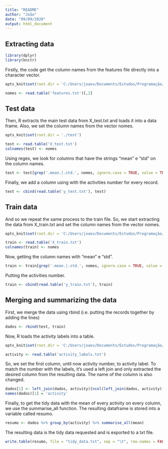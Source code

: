 ```yaml
---
title: "README"
author: "João"
date: "09/09/2020"
output: html_document
---
```


## Extracting data

```r
library(dplyr)
library(knitr)
```

Firstly, the code get the column names from the features file directly into a character vector.

```r
opts_knit$set(root.dir = 'C:/Users/joaov/Documents/Estudos/Programação/R/Getting and Cleaning Data/UCI HAR Dataset')
```

```r
nomes <- read.table('features.txt')[,2]
```

## Test data

Then, R extracts the main test data from X_test.txt and loads it into a data frame. Also, we set the column names from the vector nomes.

```r
opts_knit$set(root.dir = './test')
```

```r
test <- read.table('X_test.txt')
colnames(test) <- nomes
```

Using regex, we look for columns that have the strings "mean" e "std" on the column names. 

```r
test <- test[grep('.mean.|.std.', nomes, ignore.case = TRUE, value = TRUE)]
```

Finally, we add a column using with the activities number for every record.

```r
test <- cbind(read.table('y_test.txt'), test)
```

## Train data

And so we repeat the same process to the train file. So, we start extracting the data from X_train.txt and set the column names from the vector nomes.

```r
opts_knit$set(root.dir = 'C:/Users/joaov/Documents/Estudos/Programação/R/Getting and Cleaning Data/UCI HAR Dataset/train')
```

```r
train <- read.table('X_train.txt')
colnames(train) <- nomes
```

Now, getting the column names with "mean" e "std".

```r
train <- train[grep('.mean.|.std.', nomes, ignore.case = TRUE, value = TRUE)]
```

Putting the activities number.

```r
train <- cbind(read.table('y_train.txt'), train)
```

## Merging and summarizing the data

First, we merge the data using rbind (i.e. putting the records together by adding the lines)

```r
dados <- rbind(test, train)
```

Now, R loads the activity labels into a table.

```r
opts_knit$set(root.dir = 'C:/Users/joaov/Documents/Estudos/Programação/R/Getting and Cleaning Data/UCI HAR Dataset')
```

```r
activity <- read.table('activity_labels.txt')
``` 

So, we set the first column, until now activity number, to activity label. To match the number with the labels, it's used a left join and only extracted the desired column from the resulting data. The name of the column is also changed.

```r
dados[1] <- left_join(dados, activity)[ncol(left_join(dados, activity))]
names(dados)[1] = 'activity'
```

Finally, to get the tidy data with the mean of every activity on every column, we use the summarise_all function. The resulting dataframe is stored into a variable called resumo.

```r
resumo <- dados %>% group_by(activity) %>% summarise_all(mean)
```

The resulting data is the tidy data requested and is exported to a txt file.

```r
write.table(resumo, file = "tidy_data.txt", sep = "\t", row.names = FALSE, col.names = TRUE)
```